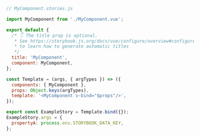 ```js
// MyComponent.stories.js

import MyComponent from './MyComponent.vue';

export default {
  /* 👇 The title prop is optional.
   * See https://storybook.js.org/docs/vue/configure/overview#configure-story-loading
   * to learn how to generate automatic titles
   */
  title: 'MyComponent',
  component: MyComponent,
};

const Template = (args, { argTypes }) => ({
  components: { MyComponent },
  props: Object.keys(argTypes),
  template: '<MyComponent v-bind="$props"/>',
});

export const ExampleStory = Template.bind({});
ExampleStory.args = {
  propertyA: process.env.STORYBOOK_DATA_KEY,
};
```